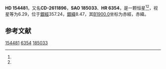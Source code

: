 {{Starbox begin
| name = HD 154481
}}
{{Starbox observe
| epoch = [[J2000.0|J2000.0]]
| constell = {{星座名待查}}<ref name=SIMBAD>{{cite web
 | url=http://simbad.u-strasbg.fr/simbad/sim-id?Ident=HR+6354
 | title =Pulsating variable Star
 | publisher=Centre de Données astronomiques de Strasbourg
 | work=SIMBAD
 | accessdate=2012-07-13}}</ref><ref name=DATA>{{cite web
 | url=http://vizier.u-strasbg.fr/viz-bin/VizieR-5?-out.add=.&-source=5050&-corr=PK=HR&-out.max=9999&HR=6354
 | title=VizieR Detailed Page
 | accessdate=2012-07-13
 | archive-date=2016-03-05
 | archive-url=https://web.archive.org/web/20160305003315/http://vizier.u-strasbg.fr/viz-bin/VizieR-5?-out.add=.&-source=5050&-corr=PK=HR&-out.max=9999&HR=6354
 | dead-url=no
 }}</ref>
| 星官 = 
| ra = {{RA|17|6|53.2}}<ref name=SIMBAD /><ref name=DATA />
| dec = {{DEC|-26|30|47}}<ref name=SIMBAD /><ref name=DATA />
| appmag_v = 6.29<ref name=SIMBAD /><ref name=DATA />
}}
{{Starbox character
| class = A0III<ref name=SIMBAD /><ref name=DATA />
| b-v = -0.04<ref name=SIMBAD /><ref name=DATA />
| u-b = -0.24<ref name=SIMBAD /><ref name=DATA />
| r-i = <ref name=SIMBAD /><ref name=DATA />
| variable = 
}}
{{Starbox astrometry
| radial_v = -0.24
| prop_mo_ra = -24
| parallax = 
| p_error = 
}}
{{Starbox catalog
| names =CD-2611896，[[SAO星表|SAO]] 185033，[[HD星表|HD]] 154481，[[HR星表|HR]] 6354}}
{{Starbox reference |Simbad=HR+6354}}
{{Starbox end}}

'''HD 154481'''，又名'''CD-2611896'''，'''SAO 185033'''、'''HR 6354'''，是一颗恒星<ref name=SIMBAD /><ref name=DATA />，视星等为6.29，位于[[銀道座標系|銀經]]357.24，[[銀道座標系|銀緯]]8.47，其[[B1900.0|B1900.0]]坐标为赤經{{RA|17|0|41.3}}，赤緯{{DEC|-26|8.47|39}}。

== 参考文献 ==
{{reflist}}

{{star-stub}}

[[Category:HD和HDE天體|154481]]
[[Category:HR天體|6354]]
[[Category:SAO天體|185033]]